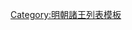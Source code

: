 {{ming|title=明朝順慶國諸王|ed=順慶國|head=[[嘉靖]]二十年（[[1541年]]）封。|
{{ming/title}}
{{ming/list|順慶莊惠王|[[朱朝埴]]|朱勤熄、庶二子|[[1541年]]—[[1594年]]|嘉靖二十年封。[[萬曆]]二十二年薨。}}
{{ming/list|順慶榮簡王|[[朱在銲]]|朱朝埴、庶一子|[[1597年]]—[[1621年]]前|萬曆二十二年封[[长子 (封号)|長子]]。二十五年襲封，薨。}}
{{ming/list|順慶王|[[朱肅潵]]|朱在銲、嫡一子|[[1597年]]—？年|萬曆中封長子。[[天启 (明朝)|天啟]]元年襲封。}}
}}<noinclude>
[[Category:明朝諸王列表模板]]
</noinclude>
